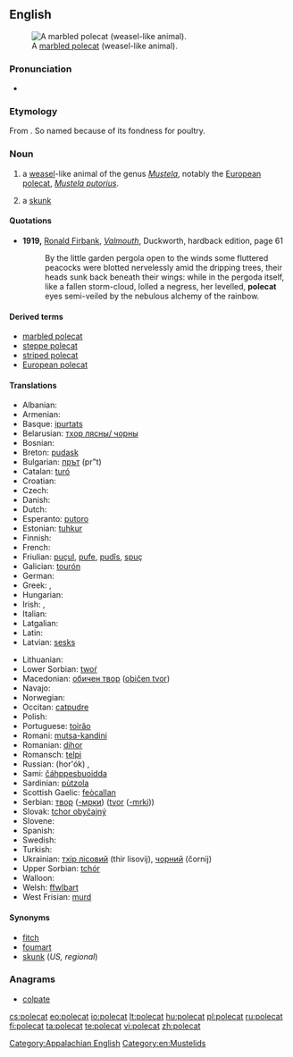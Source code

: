 ==English==
[[Image:Marbled polecat.jpg|thumb|right|A [[marbled polecat]] (weasel-like animal).]]

===Pronunciation===
* {{IPA|/ˈpɔlkæt/}}

===Etymology===
From {{etyl|frm}} {{term|pole||hen|lang=frm}} {{compound||cat}}. So named because of its fondness for poultry.
{{wikipedia}}

===Noun===
{{en-noun}}

# a [[weasel]]-like animal of the genus ''[[Mustela]]'', notably the [[European polecat]], ''[[Mustela putorius]]''.
# {{US|dialect}} a [[skunk]]

====Quotations====
* '''1919,''' [[w:Ronald Firbank|Ronald Firbank]], ''[[w:Valmouth|Valmouth]]'', Duckworth, hardback edition, page 61
*: By the little garden pergola open to the winds some fluttered peacocks were blotted nervelessly amid the dripping trees, their heads sunk back beneath their wings: while in the pergoda itself, like a fallen storm-cloud, lolled a negress, her levelled, '''polecat''' eyes semi-veiled by the nebulous alchemy of the rainbow.

====Derived terms====
* [[marbled polecat]]
* [[steppe polecat]]
* [[striped polecat]]
* [[European polecat]]

====Translations====
{{trans-top|''Mustela putorius''}}
* Albanian: {{t+|sq|qelbësi|xs=Albanian}}
* Armenian: {{t-|hy|ժանտաքիս|tr=žantak'is}}
* Basque: [[ipurtats]]
* Belarusian: [[тхор лясны/ чорны]]
* Bosnian: {{t-|bs|tvor|m}}
* Breton: [[pudask]]
* Bulgarian: [[прът]] (pr"t)
* Catalan: [[turó]]
* Croatian: {{t+|hr|tvor}}
* Czech: {{t+|cs|tchoř|m}}
* Danish: {{t|da|ilder}}
* Dutch: {{t+|nl|bunzing|m}}
* Esperanto: [[putoro]]
* Estonian: [[tuhkur]]
* Finnish: {{t+|fi|hilleri}}
* French: {{t+|fr|putois|m}}
* Friulian: [[puçul]], [[pufe]], [[pudîs]], [[spuç]]
* Galician: [[tourón]]
* German: {{t+|de|Iltis|m}}
* Greek: {{t+|el|οζοϊκτίς}}, {{t+|el|βρωμοκούναβο}}
* Hungarian: {{t+|hu|görény}}
* Irish: {{t|ga|cat coille|m}}, {{t|ga|toghán|m}}
* Italian: {{t-|it|puzzola|f}}
* Latgalian: {{tø|ltg|saskys|m}}
* Latin: {{t+|la|mustella}}
* Latvian: [[sesks]]
{{trans-mid}}
* Lithuanian: {{t+|lt|šeškas|xs=Lithuanian}}
* Lower Sorbian: [[twoŕ]]
* Macedonian: [[обичен твор]] ([[običen tvor]])
* Navajo: {{tø|nv|tó wónaanídę́ę́ʼ dlǫ́ʼii}}
* Norwegian: {{t|no|ilder}}
* Occitan: [[catpudre]]
* Polish: {{t+|pl|tchórz}}
* Portuguese: [[toirăo]]
* Romani: [[mutsa-kandini]] {{f}}
* Romanian: [[dihor]]
* Romansch: [[telpi]]
* Russian: {{t+|ru|хорёк}} (hor'ók) {{m}}, {{t+|ru|хорь|m|tr=hor'}}
* Sami: [[čáhppesbuoidda]]
* Sardinian: [[pùtzola]]
* Scottish Gaelic: [[feòcallan]]
* Serbian: [[твор]] ([[-мрки]]) ([[tvor]] ([[-mrki]]))
* Slovak: [[tchor obyčajný]]
* Slovene: {{t+|sl|dihur|m}}
* Spanish: {{t-|es|turón|m}}
* Swedish: {{t+|sv|iller}}
* Turkish: {{t+|tr|kokarca}}
* Ukrainian: [[тхiр лiсовий]] (thir lisovij), [[чорний]] (čornij)
* Upper Sorbian: [[tchór]]
* Walloon: {{t+|wa|vexhåd|xs=Walloon}}
* Welsh: [[ffwlbart]]
* West Frisian: [[murd]]
{{trans-bottom}}

{{trans-see|skunk}}

====Synonyms====
* [[fitch]]
* [[foumart]]
* [[skunk]] (''US, regional'')

===Anagrams===
* [[colpate#English|colpate]]

[[Category:Appalachian English]]
[[Category:en:Mustelids]]

[[cs:polecat]]
[[eo:polecat]]
[[io:polecat]]
[[lt:polecat]]
[[hu:polecat]]
[[pl:polecat]]
[[ru:polecat]]
[[fi:polecat]]
[[ta:polecat]]
[[te:polecat]]
[[vi:polecat]]
[[zh:polecat]]